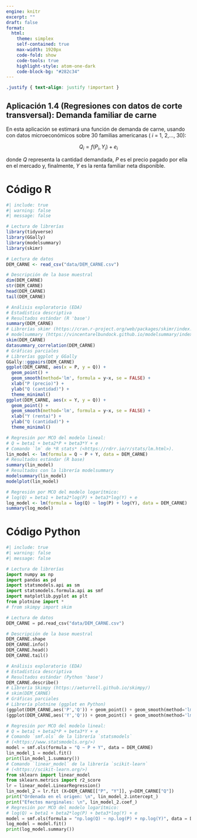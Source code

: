 ```yaml
---
engine: knitr
excerpt: ""
draft: false
format: 
  html:
    theme: simplex
    self-contained: true
    max-width: 1920px
    code-fold: show
    code-tools: true
    highlight-style: atom-one-dark
    code-block-bg: "#282c34"
---
```


```css
.justify { text-align: justify !important }
```

::: justify
# Aplicación 1.4 (Regresiones con datos de corte transversal): Demanda familiar de carne {.unnumbered}

En esta aplicación se estimará una función de demanda de carne, usando con datos microeconómicos sobre 30 familias americanas ( *i* = 1, 2,..., 30):

$$Q_{i} = f(P_{i}, Y_{i}) + e_{i}$$

donde *Q* representa la cantidad demandada, *P* es el precio pagado por ella en el mercado y, finalmente, *Y* es la renta familiar neta disponible.
:::

# Código R {.unnumbered}

```r
#| include: true
#| warning: false
#| message: false

# Lectura de librerías
library(tidyverse)
library(GGally)
library(modelsummary)
library(skimr)

# Lectura de datos
DEM_CARNE <- read_csv("data/DEM_CARNE.csv")

# Descripción de la base muestral
dim(DEM_CARNE)
str(DEM_CARNE)
head(DEM_CARNE)
tail(DEM_CARNE)

# Análisis exploratorio (EDA)
# Estadística descriptiva
# Resultados estándar (R 'base')
summary(DEM_CARNE)
# Librerías skimr (https://cran.r-project.org/web/packages/skimr/index.html) y
# modelsummary (https://vincentarelbundock.github.io/modelsummary/index.html)
skim(DEM_CARNE)
datasummary_correlation(DEM_CARNE)
# Gráficas parciales
# Librerías ggplot y GGally
GGally::ggpairs(DEM_CARNE)
ggplot(DEM_CARNE, aes(x = P, y = Q)) +
  geom_point() +
  geom_smooth(method='lm', formula = y~x, se = FALSE) +
  xlab("P (precio)") +
  ylab("Q (cantidad)") +
  theme_minimal()
ggplot(DEM_CARNE, aes(x = Y, y = Q)) +
  geom_point() +
  geom_smooth(method='lm', formula = y~x, se = FALSE) +
  xlab("Y (renta)") +
  ylab("Q (cantidad)") +
  theme_minimal()

# Regresión por MCO del modelo lineal:
# Q = beta1 + beta2*P + beta3*Y + e
# Comando `lm` de *R stats* (<https://rdrr.io/r/stats/lm.html>).
lin_model <- lm(formula = Q ~ P + Y, data = DEM_CARNE)
# Resultados estándar (R base)
summary(lin_model)
# Resultados con la librería modelsummary
modelsummary(lin_model)
modelplot(lin_model)

# Regresión por MCO del modelo logarítmico:
# log(Q) = beta1 + beta2*log(P) + beta3*log(Y) + e
log_model <- lm(formula = log(Q) ~ log(P) + log(Y), data = DEM_CARNE)
summary(log_model)
```

# Código Python {.unnumbered}

```python
#| include: true
#| warning: false
#| message: false

# Lectura de librerías
import numpy as np
import pandas as pd
import statsmodels.api as sm
import statsmodels.formula.api as smf
import matplotlib.pyplot as plt
from plotnine import *
# from skimpy import skim

# Lectura de datos
DEM_CARNE = pd.read_csv("data/DEM_CARNE.csv")

# Descripción de la base muestral
DEM_CARNE.shape
DEM_CARNE.info()
DEM_CARNE.head()
DEM_CARNE.tail()

# Análisis exploratorio (EDA)
# Estadística descriptiva
# Resultados estándar (Python 'base')
DEM_CARNE.describe()
# Librería Skimpy (https://aeturrell.github.io/skimpy/)
# skim(DEM_CARNE)
# Gráficas parciales
# Librería plotnine (ggplot en Python)
(ggplot(DEM_CARNE,aes('P','Q')) + geom_point() + geom_smooth(method='lm',se=False, color = "blue") + labs(x="P (precio)",y="Q (cantidad)") + theme_bw())
(ggplot(DEM_CARNE,aes('Y','Q')) + geom_point() + geom_smooth(method='lm',se=False, color = "blue") + labs(x="Y (renta)",y="Q (cantidad)") + theme_bw())

# Regresión por MCO del modelo lineal:
# Q = beta1 + beta2*P + beta3*Y + e
# Comando `smf.ols` de la librería `statsmodels` 
# (<https://www.statsmodels.org/>)
model = smf.ols(formula = "Q ~ P + Y", data = DEM_CARNE)
lin_model_1 = model.fit()
print(lin_model_1.summary())
# Comando `linear_model` de la librería `scikit-learn` 
# (<https://scikit-learn.org/>)
from sklearn import linear_model
from sklearn.metrics import r2_score
lr = linear_model.LinearRegression()
lin_model_2 = lr.fit (X=DEM_CARNE[["P", "Y"]], y=DEM_CARNE["Q"])
print("Ordenada en el origen: \n", lin_model_2.intercept_)
print("Efectos marginales: \n", lin_model_2.coef_)
# Regresión por MCO del modelo logarítmico:
# log(Q) = beta1 + beta2*log(P) + beta3*log(Y) + e
model = smf.ols(formula = "np.log(Q) ~ np.log(P) + np.log(Y)", data = DEM_CARNE)
log_model = model.fit()
print(log_model.summary())
```
